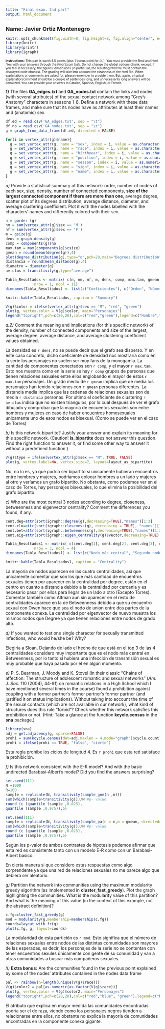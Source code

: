 ```yaml
---
title: "Final exam. 2nd part"
output: html_document
---
```


<font size="4"> **Name: Javier Ortiz Montenegro**     </font> 



```r
knitr::opts_chunk$set(fig.width=8, fig.height=8, fig.align="center", echo=TRUE, warning=FALSE, message=FALSE,autodep = TRUE,cache=TRUE)
library(knitr)
library(printr)
library(igraph)
```


<font size="1"> **Instructions:** This part is worth 5.5 points (plus 1 bonus point for *(h)*). You must provide the Rmd and html files with your answers through the *Final Exam* task. Do not change the global options chunk, except, if you feel it necessary, the figures' dimensions (in particular, the resulting html file must contain the displayed code chunks). The grading will take into account the cleanness of the html file. When explanations or comments are asked for, please remember to provide them. But, again,  a typical explanation/comment should be a couple of sentences long, and unnecessarily long answers will be penalized. You can provide your answers in Catalan, Spanish,  English, or French. </font> 


**1)** The files **GA_edges.txt** and **GA_nodes.txt** contain the links and nodes (with several attributes) of the sexual contact network among "Grey's Anatomy" characters in seasons 1-8. Define a network with these data frames, and make sure that its nodes have as attributes at least their names and (anatomic) sex.

```r
df.ed = read.csv('GA_edges.txt', sep = "\t")
df.no = read.csv('GA_nodes.txt', sep = "\t")
g = graph_from_data_frame(df.ed, directed = FALSE)

for(i in vertex_attr(g)$name){
  g = set_vertex_attr(g, name = "sex", index = i, value = as.character(df.no[i,2]))
  g = set_vertex_attr(g, name = "race", index = i, value = as.character(df.no[i,3]))
  g = set_vertex_attr(g, name = "birthyear", index = i, value = as.character(df.no[i,4]))
  g = set_vertex_attr(g, name = "position", index = i, value = as.character(df.no[i,5]))
  g = set_vertex_attr(g, name = "season", index = i, value = as.numeric(df.no[i,6]))
  g = set_vertex_attr(g, name = "sign", index = i, value = as.character(df.no[i,7]))
  g = set_vertex_attr(g, name = "name", index = i, value = as.character(df.no[i,1]))
}
```

*a)* Provide a statistical summary of this network: order, number of nodes of each sex, size, density, number of connected components, **size of the largest connected component if there are more than one**, average degree, scatter plot of its degrees distribution, average distance, diameter, and average clustering coefficient. Plot it with the nodes labelled with the characters' names and differently colored with their sex. 

```r
n = gorder (g)
nm = sum(vertex_attr(g)$sex == 'M')
nf = sum(vertex_attr(g)$sex == 'F')
m = gsize(g)
dens = graph.density(g)
comp = components(g)$no
max.tam = max(components(g)$csize)
gmean = round(mean(degree(g)),4)
plot(degree_distribution(g),type="o",pch=20,main="Degrees distribution",xlab="Degree",ylab="Proportion")
distancia = round(mean_distance(g),4)
diametro = diameter(g)
av.clus = transitivity(g,type="average")
```
```r

Tabla_Resultados <- matrix( c(n, nm, nf, m, dens, comp, max.tam, gmean, distancia, diametro, av.clus),
             nrow = 1, ncol = 11)
dimnames(Tabla_Resultados) <- list(c("Coeficientes"), c("Orden", "Número de nodos hombre", "Número de nodos mujer", "Tamaño", "Densidad", "Componentes conectados", "tamaño del componente mayor", "Grado medio", "Distancia media", "Diametro", "Coeficiente de clustering"))
```
```r
knitr::kable(Tabla_Resultados, caption = "Summary")
```
```r
V(g)$color = ifelse(vertex_attr(g)$sex == "M", "red", "green")
plot(g, vertex.color = V(g)$color, main="Personajes")
legend("topright",pch=c(20,20),col=c("red","green"),legend=c("Hombre","Mujer"),cex=1)
```


*a.2)* Comment the meaning and implications (for this specific network) of the density, number of connected components and size of the largest, average degree, average distance,  and average clustering coefficient values obtained.

La densidad es `r dens`, no se puede decir que el grafo sea disperso. Y en este caso concreto, dicho coeficiente de densidad nos mostraría como en la serie los personajes no suelen ser muy fans de la monogamia.
La cantidad de componentes conectados son `r comp`, y el mayor `r max.tam`. Esto nos muestra como en la serie se hay `r comp` grupos de personas que tienen relaciones sexuales entre ellos englobando el mayor de estos `r max.tam` personajes.
Un grado medio de `r gmean` implica que de media los personajes han tenido relaciones con `r gmean` personas diferentes.
La distancia media implica que las cadenas de relaciones sexuales son de media `r distancia` personas.
Por ultimo el coeficiente de clustering `r av.clus` indica que no existen triangulos, por lo cual después de ver el grafo dibujado y comprobar que la mayoría de encuentos sexuales son entre hombres y mujeres en caso de haber encuentros homosexuales unicamente uno de esos nodos es bisexual. (Como se puede ver en el caso de Torres)


*b)* Is this network bipartite? Justify your answer and explain its meaning for this specific network. (Caution! **is_bipartite** does not answer this question. Find the right function to answer it, or find some other way to answer it without a predefined function.)

```r
V(g)$type = ifelse(vertex_attr(g)$sex == "M", TRUE, FALSE)
plot(g, vertex.label=NA, vertex.size=7, layout=layout_as_bipartite)
```


No, no lo es, ya que podría ser bipartito si unicamente hubieran encuentros entre hombres y mujeres, podríamos colocar hombres a un lado y mujeres al otro y veríamos un grafo bipartito.
No obstante, como podemos ver en el caso de Torres, hay personajes bisexuales, lo que elimina la posibilidad del grafo bipartito.

*c)* Who are the most central 3 nodes according to degree, closeness, betweenness and eigenvector centrality? Comment the differences you found, if any.

```r
cent.deg=attr(sort(igraph::degree(g),decreasing=TRUE),"names")[1:3]
cent.clo=attr(sort(igraph::closeness(g), decreasing = TRUE), "names")[1:3]
cent.bet=attr(sort(igraph::betweenness(g),decreasing=TRUE),"names")[1:3]
cent.eig=attr(sort(igraph::eigen_centrality(g)$vector,decreasing=TRUE),"names")[1:3]
```
```r

Tabla_Resultados1 <- matrix( c(cent.deg[1], cent.deg[2], cent.deg[3], cent.clo[1], cent.clo[2], cent.clo[3], cent.bet[1], cent.bet[2], cent.bet[3], cent.eig[1], cent.eig[2], cent.eig[3]),
             nrow = 3, ncol = 4)
dimnames(Tabla_Resultados1) <- list(c("Nodo más central", "Segundo nodo", "Tercer nodo"), c("Degree", "Closeness", "Betweenness", "Eigenvector"))
```
```r
knitr::kable(Tabla_Resultados1, caption = "Centrality")
```

La mayoría de nodos aparecen en las cuatro centralidades, así que unicamente comentar que son los que más cantidad de encuentros sexuales tienen por aparecer en la centralidad por degree, están en el centro en cuanto a distancia debido a la centralidad por cercania y es necesario pasar por ellos para llegar de un lado a otro (Excepto Torres). Comentar también como Altman aun sin aparecer en el resto de centralidades aparece en la de Betweenness debido a que su encuentro sexual con Owen hace que sea el nodo de union entre dos partes de la componente conexa. La centralidad por eigenvector de nuevo muestra los mismos nodos que Degree ya que tienen relaciones entre nodos de grado alto.

*d)* If you wanted to test one single character for sexually transmitted infections, who would he/she be? Why?

Elegiría a Sloan. Dejando de lado el hecho de que está en el top 3 de las 4 centralidades considero muy importante que es el nodo más central en Betweenness, por lo tanto si hubiera una infección de transmisión sexual es muy probable que haya pasado por el en algún momento. 

*e)* P. S. Bearman, J. Moody and K. Stovel (in their classic "Chains of affection: The structure of adolescent romantic and sexual networks" (*Am. J. Soc.* 110 (2004), 44-91) on romantic relations in a High School which I have mentioned several times in the course) found a prohibition against coupling with a former partner’s former partner’s former partner (and justified it on status implications). Without taking into account the time of the sexual contacts (which are not available in our network), what kind of structures does this rule "forbid"? Check whether this network satisfies this prohibition or not. (Hint: Take a glance at the function **kcycle.census** in the **sna** package.)

```r
library(sna)
adj = get.adjacency(g, sparse=FALSE)
prohi = sum(kcycle.census(dat=adj,maxlen = 4,mode="graph")$cycle.count) > 0
prohi = ifelse(prohi == TRUE, "falso", "cierto")
```

Esta regla prohibe los ciclos de longitud 4. Es `r prohi` que esta red satisface la prohibición.

*f)* Is this network consistent with the E-R model? And with the basic undirected Barabasi-Albert's model? Did you find the answers surprising?

```r
set.seed(111)
N =1000
R=100
sample = replicate(N, transitivity(sample_gnm(n ,m)))
sum(which(sample>transitivity(g)))/N #p- value
round (c (quantile (sample ,0.025),
quantile (sample ,0.975)),5)
```
```r
set.seed(111)
sample = replicate(N, transitivity(sample_pa(n = n,m = gmean, directed=FALSE, out.pref=TRUE)))
sum(which(sample>transitivity(g)))/N #p- value
round (c (quantile (sample ,0.025),
quantile (sample ,0.975)),5)
```

Según los p-valor de ambos contrastes de hipotesis podemos afirmar que esta red es consistente tanto con un modelo E-R como con un Barabasi-Albert basico.

En cierta manera si que considero estas respuestas como algo sorprendente ya que una red de relaciones sexuales no me parece algo que debiera ser aleatorio.

*g)* Partition the network into communities using the maximum modularity greedy algorithm (as implemented in **cluster_fast_greedy**). Plot the graph highlighting the communities.
What is the modularity value of this partition? And what is the meaning of this value (in the context of this example, not the abstract definition)? 

```r
c.fg=cluster_fast_greedy(g)
mod = modularity(g,membership=membership(c.fg))
coords=layout_with_fr(g)
plot(c.fg, g, layout=coords)
```

La modularidad de esta partición es `r mod`. Esto significa que el número de relaciones sexuales entre nodos de las distintas comunidades son mayores de las esperadas, es decir, los personajes de la serie no se contentan con tener encuentros sexules únicamente con gente de su comunidad y van a otras comunidades a buscar más compañeros sexuales.

*h)* **Extra bonus:** Are the  communities found in the previous point explained by some of the nodes' attributes contained in the nodes data frame

```r
pal <- rainbow(n=length(unique(V(g)$race)))
V(g)$color2 = pal[as.numeric(as.factor(V(g)$race))]
plot(g, vertex.color = V(g)$color2, main="Personajes")
legend("topright",pch=c(20,20),col=c("red","blue", "green"),legend=c("Negro", "Blanco", "Otro"),cex=1)
```

El atributo que explica en mayor medida las comunidades encontradas podría ser el de raza, viendo como los personajes negros tienden a relacionarse entre ellos, no obstante no explica la mayoría de comunidades encontradas en la componente conexa gigante.

